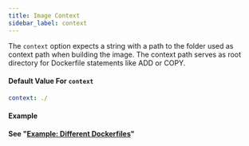```yaml
---
title: Image Context
sidebar_label: context
---
```



The `context` option expects a string with a path to the folder used as context path when building the image. The context path serves as root directory for Dockerfile statements like ADD or COPY.

<FragmentFaqImageContext/>

#### Default Value For `context`
```yaml
context: ./
```

#### Example
**See "[Example: Different Dockerfiles](#example-different-dockerfile)"**
